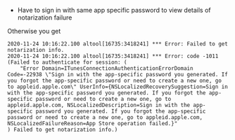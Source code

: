 - Have to sign in with same app specific password to view details of notarization failure

Otherwise you get

```
2020-11-24 10:16:22.100 altool[16735:3418241] *** Error: Failed to get notarization info.
2020-11-24 10:16:22.100 altool[16735:3418241] *** Error: code -1011 (Failed to authenticate for session: (
    "Error Domain=ITunesConnectionAuthenticationErrorDomain Code=-22938 \"Sign in with the app-specific password you generated. If you forgot the app-specific password or need to create a new one, go to appleid.apple.com\" UserInfo={NSLocalizedRecoverySuggestion=Sign in with the app-specific password you generated. If you forgot the app-specific password or need to create a new one, go to appleid.apple.com, NSLocalizedDescription=Sign in with the app-specific password you generated. If you forgot the app-specific password or need to create a new one, go to appleid.apple.com, NSLocalizedFailureReason=App Store operation failed.}"
) Failed to get notarization info.)
```
